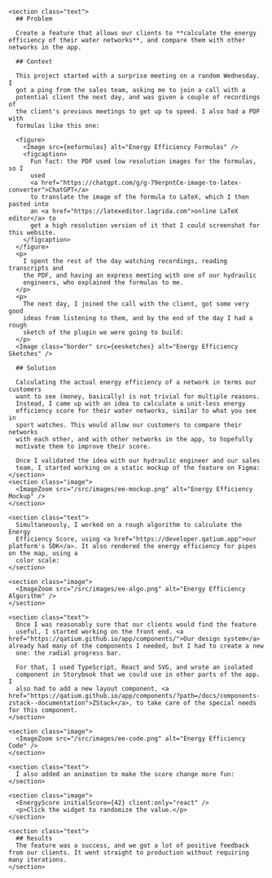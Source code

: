 


<Case title="Energy Efficiency">
  <main>
    <CaseSummary
      title="Energy Efficiency"
      client="Qatium, 2025"
      tools="Research, ideation, design (Figma) and front end development (TypeScript, React, SVG, Storybook)"
      tldr="I took a project from 0 to 1 in 4 days. I started with a vague definition of the problem and some raw materials and, collaborating with sales, clients and engineers, came up with a fully formed feature that our clients loved." />

    <section class="text">
      ## Problem

      Create a feature that allows our clients to **calculate the energy efficiency of their water networks**, and compare them with other networks in the app.

      ## Context

      This project started with a surprise meeting on a random Wednesday. I
      got a ping from the sales team, asking me to join a call with a
      potential client the next day, and was given a couple of recordings of
      the client's previous meetings to get up to speed. I also had a PDF with
      formulas like this one:

      <figure>
        <Image src={eeformulas} alt="Energy Efficiency Formulas" />
        <figcaption>
          Fun fact: the PDF used low resolution images for the formulas, so I
          used
          <a href="https://chatgpt.com/g/g-79erpntCe-image-to-latex-converter">ChatGPT</a>
          to translate the image of the formula to LaTeX, which I then pasted into
          an <a href="https://latexeditor.lagrida.com">online LaTeX editor</a> to
          get a high resolution version of it that I could screenshot for this website.
        </figcaption>
      </figure>
      <p>
        I spent the rest of the day watching recordings, reading transcripts and
        the PDF, and having an express meeting with one of our hydraulic
        engineers, who explained the formulas to me.
      </p>
      <p>
        The next day, I joined the call with the client, got some very good
        ideas from listening to them, and by the end of the day I had a rough
        sketch of the plugin we were going to build:
      </p>
      <Image class="border" src={eesketches} alt="Energy Efficiency Sketches" />

      ## Solution

      Calculating the actual energy efficiency of a network in terms our customers
      want to see (money, basically) is not trivial for multiple reasons.
      Instead, I came up with an idea to calculate a unit-less energy
      efficiency score for their water networks, similar to what you see in
      sport watches. This would allow our customers to compare their networks
      with each other, and with other networks in the app, to hopefully
      motivate them to improve their score.

      Once I validated the idea with our hydraulic engineer and our sales
      team, I started working on a static mockup of the feature on Figma:
    </section>
    <section class="image">
      <ImageZoom src="/src/images/ee-mockup.png" alt="Energy Efficiency Mockup" />
    </section>

    <section class="text">
      Simultaneously, I worked on a rough algorithm to calculate the Energy
      Efficiency Score, using <a href="https://developer.qatium.app">our platform's SDK</a>. It also rendered the energy efficiency for pipes on the map, using a
      color scale:
    </section>

    <section class="image">
      <ImageZoom src="/src/images/ee-algo.png" alt="Energy Efficiency Algorithm" />
    </section>

    <section class="text">
      Once I was reasonably sure that our clients would find the feature
      useful, I started working on the front end. <a href="https://qatium.github.io/app/components/">Our design system</a> already had many of the components I needed, but I had to create a new
      one: the radial progress bar.

      For that, I used TypeScript, React and SVG, and wrote an isolated
      component in Storybook that we could use in other parts of the app. I
      also had to add a new layout component, <a href="https://qatium.github.io/app/components/?path=/docs/components-zstack--documentation">ZStack</a>, to take care of the special needs for this component.
    </section>

    <section class="image">
      <ImageZoom src="/src/images/ee-code.png" alt="Energy Efficiency Code" />
    </section>

    <section class="text">
      I also added an animation to make the score change more fun:
    </section>

    <section class="image">
      <EnergyScore initialScore={42} client:only="react" />
      <p>Click the widget to randomize the value.</p>
    </section>

    <section class="text">
      ## Results
      The feature was a success, and we got a lot of positive feedback from our clients. It went straight to production without requiring many iterations.
    </section>
  </main>
</Case>
